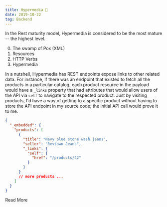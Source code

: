 ```yaml
---
title: Hypermedia 🤔
date: 2019-10-22
tag: Backend
---
```




In the Rest maturity model, Hypermedia is considered to be the most mature -- the highest level.

0. The swamp of Pox (XML)
1. Resources
1. HTTP Verbs
1. Hypermedia

In a nutshell, Hypermedia has REST endpoints expose links to other related data.
For instance, if there was an endpoint that existed to fetch all the products in a particular catalog,
each product resource in the payload would have a `_links` property that had attributes that would allow users of the API
via `self` to navigate to the respected product. Just by visiting products, I'd have a way of getting to a specific product
without having to store the API endpoint in my source code; the initial API call would prove it to me.

```json
{
  "_embedded": {
    "products": [
      {
        "title": "Navy blue stone wash jeans",
        "seller": "Revtown Jeans",
        "_links": {
          "self": {
            "href": "/products/42"
          }
        }
      }
      // more products ...
    ]
  }
}
```

<TextLink href="https://reflectoring.io/rest-hypermedia/">Read More</TextLink>

